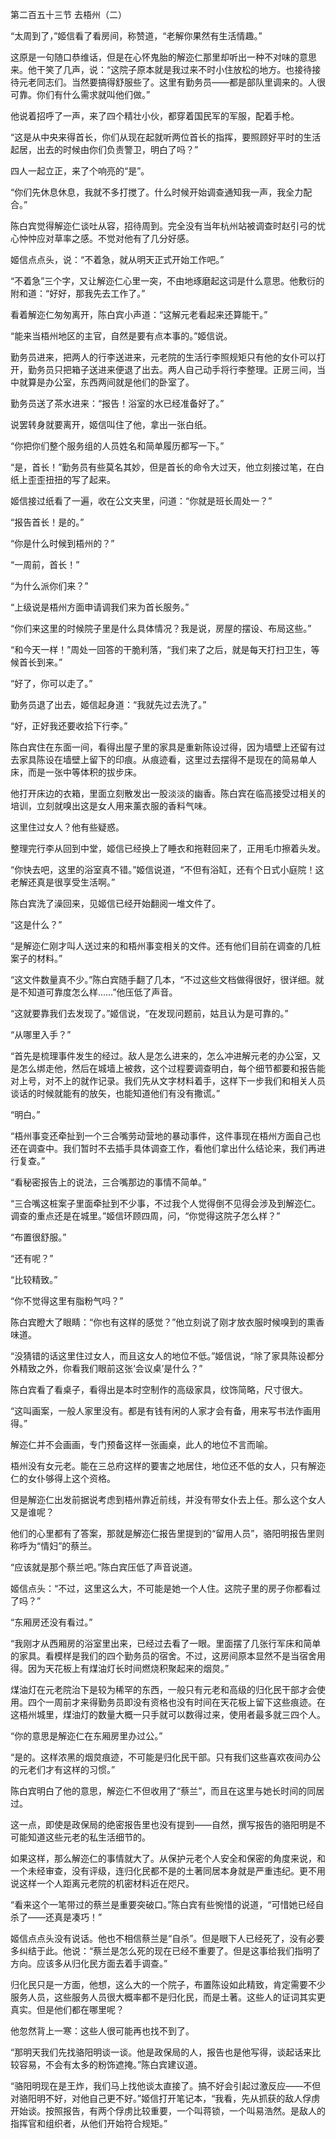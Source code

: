 

第二百五十三节 去梧州（二）

“太周到了，”姬信看了看房间，称赞道，“老解你果然有生活情趣。”

这原是一句随口恭维话，但是在心怀鬼胎的解迩仁那里却听出一种不对味的意思来。他干笑了几声，说：“这院子原本就是我过来不时小住放松的地方。也接待接待元老同志们。当然要搞得舒服些了。这里有勤务员――都是部队里调来的。人很可靠。你们有什么需求就叫他们做。”

他说着招呼了一声，来了四个精壮小伙，都穿着国民军的军服，配着手枪。

“这是从中央来得首长，你们从现在起就听两位首长的指挥，要照顾好平时的生活起居，出去的时候由你们负责警卫，明白了吗？”

四人一起立正，来了个响亮的“是”。

“你们先休息休息，我就不多打搅了。什么时候开始调查通知我一声，我全力配合。”

陈白宾觉得解迩仁谈吐从容，招待周到。完全没有当年杭州站被调查时赵引弓的忧心忡忡应对草率之感。不觉对他有了几分好感。

姬信点点头，说：“不着急，就从明天正式开始工作吧。”

“不着急”三个字，又让解迩仁心里一突，不由地琢磨起这词是什么意思。他敷衍的附和道：“好好，那我先去工作了。”

看着解迩仁匆匆离开，陈白宾小声道：“这解元老看起来还算能干。”

“能来当梧州地区的主官，自然是要有点本事的。”姬信说。

勤务员进来，把两人的行李送进来，元老院的生活行李照规矩只有他的女仆可以打开，勤务员只把箱子送进来便退了出去。两人自己动手将行李整理。正房三间，当中就算是办公室，东西两间就是他们的卧室了。

勤务员送了茶水进来：“报告！浴室的水已经准备好了。”

说罢转身就要离开，姬信叫住了他，拿出一张白纸。

“你把你们整个服务组的人员姓名和简单履历都写一下。”

“是，首长！”勤务员有些莫名其妙，但是首长的命令大过天，他立刻接过笔，在白纸上歪歪扭扭的写了起来。

姬信接过纸看了一遍，收在公文夹里，问道：“你就是班长周处一？”

“报告首长！是的。”

“你是什么时候到梧州的？”

“一周前，首长！”

“为什么派你们来？”

“上级说是梧州方面申请调我们来为首长服务。”

“你们来这里的时候院子里是什么具体情况？我是说，房屋的摆设、布局这些。”

“和今天一样！”周处一回答的干脆利落，“我们来了之后，就是每天打扫卫生，等候首长到来。”

“好了，你可以走了。”

勤务员退了出去，姬信起身道：“我就先过去洗了。”

“好，正好我还要收拾下行李。”

陈白宾住在东面一间，看得出屋子里的家具是重新陈设过得，因为墙壁上还留有过去家具陈设在墙壁上留下的印痕。从痕迹看，这里过去摆得不是现在的简易单人床，而是一张中等体积的拔步床。

他打开床边的衣箱，里面立刻散发出一股淡淡的幽香。陈白宾在临高接受过相关的培训，立刻就嗅出这是女人用来薰衣服的香料气味。

这里住过女人？他有些疑惑。

整理完行李从回到中堂，姬信已经换上了睡衣和拖鞋回来了，正用毛巾擦着头发。

“你快去吧，这里的浴室真不错。”姬信说道，“不但有浴缸，还有个日式小庭院！这老解还真是很享受生活啊。”

陈白宾洗了澡回来，见姬信已经开始翻阅一堆文件了。

“这是什么？”

“是解迩仁刚才叫人送过来的和梧州事变相关的文件。还有他们目前在调查的几桩案子的材料。”

“这文件数量真不少。”陈白宾随手翻了几本，“不过这些文档做得很好，很详细。就是不知道可靠度怎么样……”他压低了声音。

“这就要靠我们去发现了。”姬信说，“在发现问题前，姑且认为是可靠的。”

“从哪里入手？”

“首先是梳理事件发生的经过。敌人是怎么进来的，怎么冲进解元老的办公室，又是怎么绑走他，然后在城墙上被救，这个过程要调查明白，每个细节都要和报告能对上号，对不上的就作记录。我们先从文字材料着手，这样下一步我们和相关人员谈话的时候就能有的放矢，也能知道他们有没有撒谎。”

“明白。”

“梧州事变还牵扯到一个三合嘴劳动营地的暴动事件，这件事现在梧州方面自己也还在调查中。我们暂时不去插手具体调查工作，看他们拿出什么结论来，我们再进行复查。”

“看秘密报告上的说法，三合嘴那边的事情不简单。”

“三合嘴这桩案子里面牵扯到不少事，不过我个人觉得倒不见得会涉及到解迩仁。调查的重点还是在城里。”姬信环顾四周，问，“你觉得这院子怎么样？”

“布置很舒服。”

“还有呢？”

“比较精致。”

“你不觉得这里有脂粉气吗？”

陈白宾瞪大了眼睛：“你也有这样的感觉？”他立刻说了刚才放衣服时候嗅到的熏香味道。

“没猜错的话这里住过女人，而且这女人的地位不低。”姬信说，“除了家具陈设都分外精致之外，你看我们眼前这张‘会议桌’是什么？”

陈白宾看了看桌子，看得出是本时空制作的高级家具，纹饰简略，尺寸很大。

“这叫画案，一般人家里没有。都是有钱有闲的人家才会有备，用来写书法作画用得。”

解迩仁并不会画画，专门预备这样一张画桌，此人的地位不言而喻。

梧州没有女元老。能在三总府这样的要害之地居住，地位还不低的女人，只有解迩仁的女仆够得上这个资格。

但是解迩仁出发前据说考虑到梧州靠近前线，并没有带女仆去上任。那么这个女人又是谁呢？

他们的心里都有了答案，那就是解迩仁报告里提到的“留用人员”，骆阳明报告里则称呼为“情妇”的蔡兰。

“应该就是那个蔡兰吧。”陈白宾压低了声音说道。

姬信点头：“不过，这里这么大，不可能是她一个人住。这院子里的房子你都看过了吗？”

“东厢房还没有看过。”

“我刚才从西厢房的浴室里出来，已经过去看了一眼。里面摆了几张行军床和简单的家具。看模样是我们的四个勤务员的宿舍。不过，这房间原本显然不是当宿舍用得。因为天花板上有煤油灯长时间燃烧积聚起来的烟炱。”

煤油灯在元老院治下是较为稀罕的东西，一般只有元老和高级的归化民干部才会使用。四个一周前才来得勤务员即没有资格也没有时间在天花板上留下这些痕迹。在这梧州城里，煤油灯的数量大概一只手就可以数得过来，使用者最多就三四个人。

“你的意思是解迩仁在东厢房里办过公。”

“是的。这样浓黑的烟炱痕迹，不可能是归化民干部。只有我们这些喜欢夜间办公的元老们才有这样的习惯。”

陈白宾明白了他的意思，解迩仁不但收用了“蔡兰”，而且在这里与她长时间的同居过。

这一点，即使是政保局的绝密报告里也没有提到――自然，撰写报告的骆阳明是不可能知道这些元老的私生活细节的。

如果这样，那么解迩仁的事情就大了。从保护元老个人安全和保密的角度来说，和一个未经审查，没有评级，连归化民都不是的土著同居本身就是严重违纪。更不用说这样一个人距离元老院的机密材料近在咫尺。

“看来这个一笔带过的蔡兰是重要突破口。”陈白宾有些惋惜的说道，“可惜她已经自杀了――还真是凑巧！”

姬信点点头没有说话。他也不相信蔡兰是“自杀”。但是眼下人已经死了，没有必要多纠结于此。他说：“蔡兰是怎么死的现在已经不重要了。但是这事给我们指明了方向。应该多从归化民方面去着手调查。”

归化民只是一方面，他想，这么大的一个院子，布置陈设如此精致，肯定需要不少服务人员，这些服务人员很大概率都不是归化民，而是土著。这些人的证词其实更真实。但是他们都在哪里呢？

他忽然背上一寒：这些人很可能再也找不到了。

“那明天我们先找骆阳明谈一谈。他是政保局的人，报告也是他写得，谈起话来比较容易，不会有太多的粉饰遮掩。”陈白宾建议道。

“骆阳明现在是王炸，我们马上找他谈太直接了。搞不好会引起过激反应――不但对骆阳明不好，对他自己更不好。”姬信打开笔记本，“我看，先从抓获的敌人俘虏开始谈。按照报告，有两个俘虏比较重要，一个叫蒋锁，一个叫易浩然。是敌人的指挥官和组织者，从他们开始符合规矩。”

